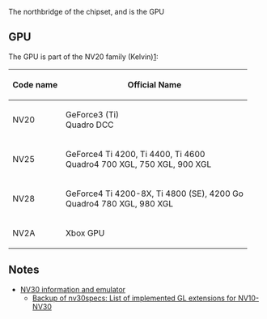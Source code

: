 The northbridge of the chipset, and is the GPU

== GPU ==

The GPU is part of the NV20 family (Kelvin)[https://nouveau.freedesktop.org/wiki/CodeNames/]:

{| class="wikitable"
! Code name !! Official Name
|-
|NV20 || GeForce3 (Ti)<br>Quadro DCC
|-
|NV25 || GeForce4 Ti 4200, Ti 4400, Ti 4600<br>Quadro4 700 XGL, 750 XGL, 900 XGL
|-
|NV28 || GeForce4 Ti 4200-8X, Ti 4800 (SE), 4200 Go<br>Quadro4 780 XGL, 980 XGL
|-
|NV2A || Xbox GPU 
|}

== Notes ==

* [https://web-beta.archive.org/web/20030207073141/http://developer.nvidia.com:80/view.asp?IO=nv30_emulation NV30 information and emulator]
** [https://web.archive.org/web/20070105072020/http://www.cs.virginia.edu/~gfx/Courses/2002/RealTime.fall.02/Cg/nv30specs.pdf Backup of nv30specs: List of implemented GL extensions for NV10-NV30]